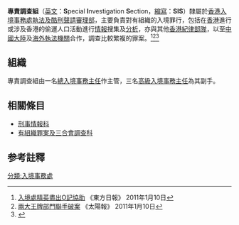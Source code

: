 {{Pathnav|入境事務處|執法及酷刑聲請審理部|執法科|調查分科|frame=1}}
{{Infobox law enforcement agency
|unit_name= 專責調查組<br>{{lang|en|Special Investigation Section}}
|image= 
|caption= 
|country= {{HKG}}
|type= 
|branch= [[入境事務處|入境事務處]]
|dates= 1980年代初至今
|specialization= 
|command_structure= [[執法及酷刑聲請審理部|執法及酷刑聲請審理部]][[執法科|執法科]][[調查分科|調查分科]]
|size= 逾70名
|garrison= [[香港|香港]][[九龍灣|九龍灣]][[宏光道|宏光道]]39號[[宏天廣場|宏天廣場]]7樓 
|ceremonial_chief=
|nickname= '''入境處[[O記|O記]]'''、'''[[狗仔隊|狗仔隊]]'''
|motto= 
|colors=
|march=
|mascot= 
|battles= 
|current_commander= [[總入境事務主任|總入境事務主任]][[容嘉蔚|容嘉蔚]]
|notable_commanders= 
|anniversaries=
|decorations=
|identification_symbol=
|identification_symbol_label=
}}

'''專責調查組'''（[[英文|英文]]：'''S'''pecial '''I'''nvestigation '''S'''ection，[[縮寫|縮寫]]：'''SIS'''）隸屬於[[香港入境事務處|香港入境事務處]][[執法及酷刑聲請審理部|執法及酷刑聲請審理部]]，主要負責對有組織的入境罪行，包括在[[香港|香港]]進行或涉及香港的偷運人口活動進行[[情報|情報]]搜集及[[分析|分析]]，亦與其他[[香港紀律部隊|香港紀律部隊]]，以至[[中國大陸|中國大陸]]及[[海外|海外]][[執法機關|執法機關]]合作，調查比較繁複的罪案。<ref>[http://orientaldaily.on.cc/cnt/news/20110110/00176_006.html 入境處精英盡出O記協助] {{Wayback|url=http://orientaldaily.on.cc/cnt/news/20110110/00176_006.html |date=20110112205417 }} 《東方日報》 2011年1月10日</ref><ref name="a">[http://the-sun.on.cc/cnt/news/20110110/00407_011.html 兩大王牌部門聯手破案] {{Wayback|url=http://the-sun.on.cc/cnt/news/20110110/00407_011.html |date=20110111170152 }} 《太陽報》 2011年1月10日</ref><ref>{{Cite web |url=http://www.immd.gov.hk/a_report/chtml/f_07_main.html |title=爭取香港特區護照免簽證入境待遇的游說工作 |access-date=2012-05-10 |archive-date=2004-05-09 |archive-url=https://web.archive.org/web/20040509184916/http://www.immd.gov.hk/a_report/chtml/f_07_main.html |dead-url=yes }}</ref>

==組織==
專責調查組由一名[[總入境事務主任|總入境事務主任]]作主管，三名[[高級入境事務主任|高級入境事務主任]]為其副手。

==相關條目==
*[[刑事情報科|刑事情報科]]
*[[有組織罪案及三合會調查科|有組織罪案及三合會調查科]]

==参考註釋==
{{reflist}}

[[分類:入境事務處|分類:入境事務處]]